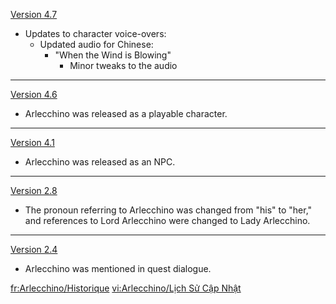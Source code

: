 {{Change History/Header}}
[[Version 4.7]]
* Updates to character voice-overs:
** Updated audio for Chinese:
*** "When the Wind is Blowing"
****Minor tweaks to the audio
----
[[Version 4.6]]
* Arlecchino was released as a playable character.
----
[[Version 4.1]]
* Arlecchino was released as an NPC.
----
[[Version 2.8]]
* The pronoun referring to Arlecchino was changed from "his" to "her," and references to Lord Arlecchino were changed to Lady Arlecchino.
----
[[Version 2.4]]
* Arlecchino was mentioned in quest dialogue.
<noinclude>
[[fr:Arlecchino/Historique]]
[[vi:Arlecchino/Lịch Sử Cập Nhật]]
</noinclude>